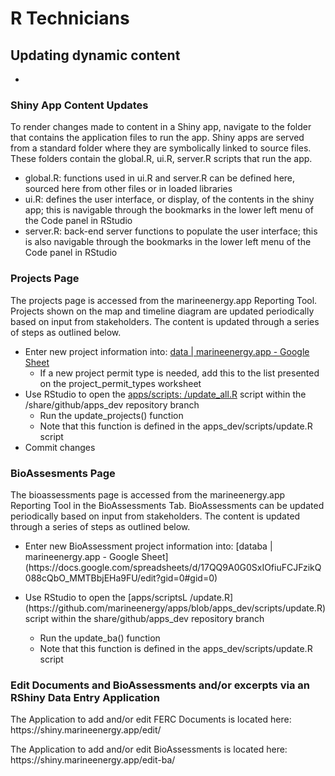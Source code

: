 # R Technicians {#rtech}

## Updating dynamic content

- [Interactions]: re-knit env.Rmd.

### Shiny App Content Updates
To render changes made to content in a Shiny app, navigate to the folder that contains the application files to run the app. Shiny apps are served from a standard folder where they are symbolically linked to source files. These folders contain the global.R, ui.R, server.R scripts that run the app.

- global.R: functions used in ui.R and server.R can be defined here, sourced here from other files or in loaded libraries
- ui.R: defines the user interface, or display, of the contents in the shiny app; this is navigable through the bookmarks in the lower left menu of the Code panel in RStudio
- server.R: back-end server functions to populate the user interface; this is also navigable through the bookmarks in the lower left menu of the Code panel in RStudio


### Projects Page

The projects page is accessed from the marineenergy.app Reporting Tool. Projects shown on the map and timeline diagram are updated periodically based on input from stakeholders. The content is updated through a series of steps as outlined below.

- Enter new project information into: [data | marineenergy.app - Google Sheet](https://docs.google.com/spreadsheets/d/1MTlWQgBeV4eNbM2JXNXU3Y-_Y6QcOOfjWFyKWfdMIQM/edit?usp=sharing)
    - If a new project permit type is needed, add this to the list presented on the project_permit_types worksheet
- Use RStudio to open the [apps/scripts: /update_all.R](https://github.com/marineenergy/apps/blob/master/scripts/update_all.R) script within the /share/github/apps_dev repository branch
    - Run the update_projects() function
    - Note that this function is defined in the apps_dev/scripts/update.R script
- Commit changes

### BioAssesments Page

The bioassessments page is accessed from the marineenergy.app Reporting Tool in the BioAssessments Tab. BioAssessments can be updated periodically based on input from stakeholders. The content is updated through a series of steps as outlined below.

- Enter new BioAssessment project information into: [databa | marineenergy.app - Google Sheet] (https://docs.google.com/spreadsheets/d/17QQ9A0G0SxIOfiuFCJFzikQ088cQbO_MMTBbjEHa9FU/edit?gid=0#gid=0)

- Use RStudio to open the [apps/scriptsL
/update.R] (https://github.com/marineenergy/apps/blob/apps_dev/scripts/update.R) script within the share/github/apps_dev repository branch
  - Run the update_ba() function
  - Note that this function is defined in the apps_dev/scripts/update.R script

### Edit Documents and BioAssessments and/or excerpts via an RShiny Data Entry Application

The Application to add and/or edit FERC Documents is located here: https://shiny.marineenergy.app/edit/ 

The Application to add and/or edit BioAssessments is located here: https://shiny.marineenergy.app/edit-ba/


